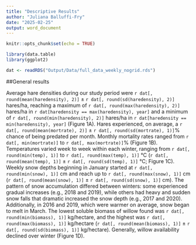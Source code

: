 ```yaml
---
title: "Descriptive Results"
author: "Juliana Balluffi-Fry"
date: "2025-02-25"
output: word_document
---
```


```r
knitr::opts_chunk$set(echo = TRUE)

library(data.table)
library(ggplot2)

dat <- readRDS("Output/Data/full_data_weekly_nogrid.rds")


```



##General results

Average hare densities during our study period were `r dat[, round(mean(haredensity), 2)]` ± `r dat[, round(sd(haredensity), 2)]` hares/ha, reaching a maximum of `r dat[, round(max(haredensity), 2)]` hares/ha in `r dat[haredensity == max(haredensity), year]` and a minimum of `r dat[, round(min(haredensity), 2)]` hares/ha in `r dat[haredensity == min(haredensity), year]` (Figure 1A). Hares experienced, on average, a `r dat[, round(mean(mortrate), 2)]` ± `r dat[, round(sd(mortrate), 1)]`% chance of being predated per month. Monthly mortality rates ranged from `r dat[, min(mortrate)]` to `r dat[, max(mortrate)]`% (Figure 1B). Temperatures varied week to week within each winter, ranging from `r dat[, round(min(temp), 1)]` to `r dat[, round(max(temp), 1)]` °C (`r dat[, round(mean(temp), 1)]` ± `r dat[, round(sd(temp), 1)]` °C; Figure 1C). Weekly snow depths beginning in January started at `r dat[, round(min(snow), 1)]` cm and reach up to `r dat[, round(max(snow), 1)]` cm (`r dat[, round(mean(snow), 1)]` ± `r dat[, round(sd(snow), 1)]` cm). The pattern of snow accumulation differed between winters: some experienced gradual increases (e.g., 2018 and 2019), while others had heavy and sudden snow falls that dramatic increased the snow depth (e.g., 2017 and 2020). Additionally, in 2016 and 2019, which were warmer on average, snow began to melt in March. The lowest soluble biomass of willow found was `r dat[, round(min(biomass), 1)]` kg/hectare, and the highest was `r dat[, round(max(biomass), 1)]` kg/hectare (`r dat[, round(mean(biomass), 1)]` ± `r dat[, round(sd(biomass), 1)]` kg/hectare). Generally, willow availability declined over winter (Figure 1D).

